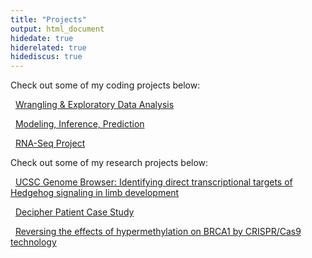```yaml
---
title: "Projects"
output: html_document
hidedate: true
hiderelated: true
hidediscus: true
---
```


Check out some of my coding projects below:

<i class="fa fa-signal"></i> &nbsp; [Wrangling & Exploratory Data Analysis](/project/project1/)

<i class="fa fa-line-chart"></i> &nbsp; [Modeling, Inference, Prediction](/project/project2/)

<i class="fa fa-th" aria-hidden="true"></i> &nbsp; [RNA-Seq Project](/project/project5/)

Check out some of my research projects below:

<i class="fa fa-tasks"></i> &nbsp; [UCSC Genome Browser: Identifying direct transcriptional targets of Hedgehog signaling in limb development](/project/project3/)

<i class="fa fa-child"></i> &nbsp; [Decipher Patient Case Study](/project/project4/)

<i class="fa fa-sort-amount-desc"></i> &nbsp; [Reversing the effects of hypermethylation on BRCA1 by CRISPR/Cas9 technology](/project/project6/)
<!--
<i class="fa fa-pie-chart"></i> 
<i class="fa fa-tasks"></i> 
-->
